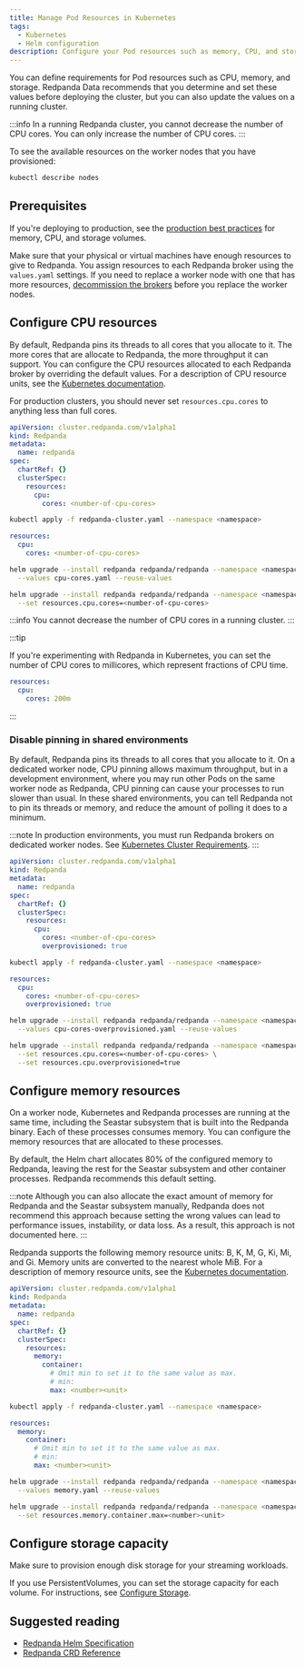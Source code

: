 ```yaml
---
title: Manage Pod Resources in Kubernetes
tags:
  - Kubernetes
  - Helm configuration
description: Configure your Pod resources such as memory, CPU, and storage.
---
```


<head>
    <meta name="title" content="Manage Pod Resources in Kubernetes | Redpanda Docs"/>
    <meta name="description" content="Configure your Pod resources such as memory, CPU, and storage."/>
    <link rel="canonical" href="https://docs.redpanda.com/docs/manage/kubernetes/manage-resources/" />
</head>


You can define requirements for Pod resources such as CPU, memory, and storage. Redpanda Data recommends that you determine and set these values before deploying the cluster, but you can also update the values on a running cluster.

:::info
In a running Redpanda cluster, you cannot decrease the number of CPU cores. You can only increase the number of CPU cores.
:::

To see the available resources on the worker nodes that you have provisioned:

```bash
kubectl describe nodes
```

## Prerequisites

If you're deploying to production, see the [production best practices](../../../deploy/deployment-option/self-hosted/kubernetes/kubernetes-best-practices) for memory, CPU, and storage volumes.

Make sure that your physical or virtual machines have enough resources to give to Redpanda. You assign resources to each Redpanda broker using the `values.yaml` settings. If you need to replace a worker node with one that has more resources, [decommission the brokers](../decommission-brokers) before you replace the worker nodes.

## Configure CPU resources

By default, Redpanda pins its threads to all cores that you allocate to it. The more cores that are allocate to Redpanda, the more throughput it can support. You can configure the CPU resources allocated to each Redpanda broker by overriding the default values. For a description of CPU resource units, see the [Kubernetes documentation](https://kubernetes.io/docs/concepts/configuration/manage-resources-containers/#meaning-of-cpu).

For production clusters, you should never set `resources.cpu.cores` to anything less than full cores.

<Tabs groupId="kubernetes-tool">
<TabItem value="operator" label="Helm + Operator">

```yaml title="redpanda-cluster.yaml"
apiVersion: cluster.redpanda.com/v1alpha1
kind: Redpanda
metadata:
  name: redpanda
spec:
  chartRef: {}
  clusterSpec:
    resources:
      cpu:
        cores: <number-of-cpu-cores>
```

```bash
kubectl apply -f redpanda-cluster.yaml --namespace <namespace>
```


</TabItem>
<TabItem value="helm" label="Helm">
<Tabs groupId="helm-config" queryString>
<TabItem value="values" label="--values">

```yaml title="cpu-cores.yaml"
resources:
  cpu:
    cores: <number-of-cpu-cores>
```

```bash
helm upgrade --install redpanda redpanda/redpanda --namespace <namespace> --create-namespace \
  --values cpu-cores.yaml --reuse-values
```

</TabItem>
<TabItem value="flags" label="--set">

```bash
helm upgrade --install redpanda redpanda/redpanda --namespace <namespace> --create-namespace \
  --set resources.cpu.cores=<number-of-cpu-cores>
```

</TabItem>
</Tabs>
</TabItem>
</Tabs>

:::info
You cannot decrease the number of CPU cores in a running cluster.
:::

:::tip

If you're experimenting with Redpanda in Kubernetes, you can set the number of CPU cores to millicores, which represent fractions of CPU time.

```yaml title="cpu-cores.yaml"
resources:
  cpu:
    cores: 200m
```

:::

### Disable pinning in shared environments

By default, Redpanda pins its threads to all cores that you allocate to it. 
On a dedicated worker node, CPU pinning allows maximum throughput, but in a development environment, where you may run other Pods on the same worker node as Redpanda, CPU pinning can cause your processes to run slower than usual. In these shared environments, you can tell Redpanda not to pin its threads or memory, and reduce the amount of polling it does to a minimum.

:::note
In production environments, you must run Redpanda brokers on dedicated worker nodes. See [Kubernetes Cluster Requirements](../../../deploy/deployment-option/self-hosted/kubernetes/kubernetes-cluster-requirements).
:::

<Tabs groupId="kubernetes-tool">
<TabItem value="operator" label="Helm + Operator">

```yaml title="redpanda-cluster.yaml"
apiVersion: cluster.redpanda.com/v1alpha1
kind: Redpanda
metadata:
  name: redpanda
spec:
  chartRef: {}
  clusterSpec:
    resources:
      cpu:
        cores: <number-of-cpu-cores>
        overprovisioned: true
```

```bash
kubectl apply -f redpanda-cluster.yaml --namespace <namespace>
```


</TabItem>
<TabItem value="helm" label="Helm">
<Tabs groupId="helm-config" queryString>
<TabItem value="values" label="--values">

```yaml title="cpu-cores-overprovisioned.yaml"
resources:
  cpu:
    cores: <number-of-cpu-cores>
    overprovisioned: true
```

```bash
helm upgrade --install redpanda redpanda/redpanda --namespace <namespace> --create-namespace \
  --values cpu-cores-overprovisioned.yaml --reuse-values
```

</TabItem>
<TabItem value="flags" label="--set">

```bash
helm upgrade --install redpanda redpanda/redpanda --namespace <namespace> --create-namespace \
  --set resources.cpu.cores=<number-of-cpu-cores> \
  --set resources.cpu.overprovisioned=true
```

</TabItem>
</Tabs>
</TabItem>
</Tabs>

## Configure memory resources

On a worker node, Kubernetes and Redpanda processes are running at the same time, including the Seastar subsystem that is built into the Redpanda binary. Each of these processes consumes memory. You can configure the memory resources that are allocated to these processes.

By default, the Helm chart allocates 80% of the configured memory to Redpanda, leaving the rest for the Seastar subsystem and other container processes. Redpanda recommends this default setting.

:::note
Although you can also allocate the exact amount of memory for Redpanda and the Seastar subsystem manually, Redpanda does not recommend this approach because setting the wrong values can lead to performance issues, instability, or data loss. As a result, this approach is not documented here.
:::

Redpanda supports the following memory resource units: B, K, M, G, Ki, Mi, and Gi. Memory units are converted to the nearest whole MiB. For a description of memory resource units, see the [Kubernetes documentation](https://kubernetes.io/docs/concepts/configuration/manage-resources-containers/#meaning-of-memory).

<Tabs groupId="kubernetes-tool">
<TabItem value="operator" label="Helm + Operator">

```yaml title="redpanda-cluster.yaml"
apiVersion: cluster.redpanda.com/v1alpha1
kind: Redpanda
metadata:
  name: redpanda
spec:
  chartRef: {}
  clusterSpec:
    resources:
      memory:
        container:
          # Omit min to set it to the same value as max.
          # min:
          max: <number><unit>
```

```bash
kubectl apply -f redpanda-cluster.yaml --namespace <namespace>
```


</TabItem>
<TabItem value="helm" label="Helm">
<Tabs groupId="helm-config" queryString>
<TabItem value="values" label="--values">

```yaml title="memory.yaml"
resources:
  memory:
    container:
      # Omit min to set it to the same value as max.
      # min:
      max: <number><unit>
```

```bash
helm upgrade --install redpanda redpanda/redpanda --namespace <namespace> --create-namespace \
  --values memory.yaml --reuse-values
```

</TabItem>
<TabItem value="flags" label="--set">

```bash
helm upgrade --install redpanda redpanda/redpanda --namespace <namespace> --create-namespace \
  --set resources.memory.container.max=<number><unit>
```

</TabItem>
</Tabs>
</TabItem>
</Tabs>

## Configure storage capacity

Make sure to provision enough disk storage for your streaming workloads.

If you use PersistentVolumes, you can set the storage capacity for each volume. For instructions, see [Configure Storage](../configure-storage).

## Suggested reading

- [Redpanda Helm Specification](../../../reference/redpanda-helm-spec#resources)
- [Redpanda CRD Reference](../../../reference/crd)
